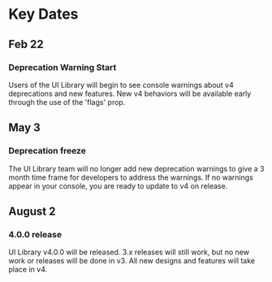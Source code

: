 # Key Dates

## Feb 22
### Deprecation Warning Start
Users of the UI Library will begin to see console warnings about v4 deprecations and new features. New v4 behaviors will be available early through the use of the 'flags' prop.

## May 3
### Deprecation freeze
The UI Library team will no longer add new deprecation warnings to give a 3 month time frame for developers to address the warnings. If no warnings appear in your console, you are ready to update to v4 on release.

## August 2
### 4.0.0 release
UI Library v4.0.0 will be released. 3.x releases will still work, but no new work or releases will be done in v3. All new designs and features will take place in v4.
